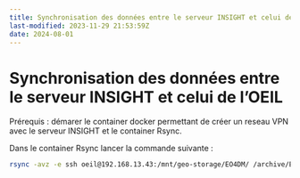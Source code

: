 ```yaml
---
title: Synchronisation des données entre le serveur INSIGHT et celui de l'OEIL
last-modified: 2023-11-29 21:53:59Z
date: 2024-08-01
---
```



# Synchronisation des données entre le serveur INSIGHT et celui de l'OEIL

Prérequis : démarer le container docker permettant de créer un reseau VPN avec le serveur INSIGHT et le container Rsync.  

Dans le container Rsync lancer la commande suivante :

```bash
rsync -avz -e ssh oeil@192.168.13.43:/mnt/geo-storage/EO4DM/ /archive/EO4DM/
```